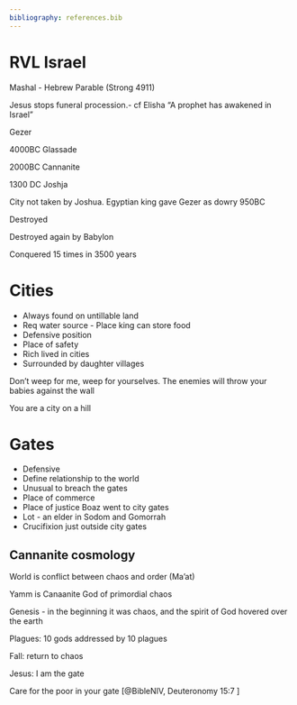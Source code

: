 ```yaml
---
bibliography: references.bib
---
```


# RVL Israel

Mashal - Hebrew Parable (Strong 4911)

Jesus stops funeral procession.- cf Elisha "A prophet has awakened in Israel"

Gezer

4000BC Glassade

2000BC Cannanite

1300 DC Joshja

City not taken by Joshua. Egyptian king gave Gezer as dowry 950BC

Destroyed

Destroyed again by Babylon

Conquered 15 times in 3500 years

# Cities

- Always found on untillable land 
- Req water source - Place king can store food 
- Defensive position 
- Place of safety 
- Rich lived in cities 
- Surrounded by daughter villages

Don't weep for me, weep for yourselves. The enemies will throw your babies against the wall

You are a city on a hill

# Gates

-   Defensive
-   Define relationship to the world
-   Unusual to breach the gates
-   Place of commerce
-   Place of justice Boaz went to city gates
-   Lot - an elder in Sodom and Gomorrah
-   Crucifixion just outside city gates

## Cannanite cosmology

World is conflict between chaos and order (Ma'at)

Yamm is Canaanite God of primordial chaos

Genesis - in the beginning it was chaos, and the spirit of God hovered over the earth

Plagues: 10 gods addressed by 10 plagues

Fall: return to chaos

Jesus: I am the gate

Care for the poor in your gate [@BibleNIV, Deuteronomy 15:7 ]
